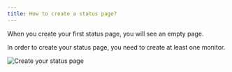 ```yaml
---
title: How to create a status page?
---
```




When you create your first status page, you will see an empty page.

In order to create your status page, you need to create at least one monitor.

  <Image
    src={StatusPageEmpty}
    alt="Create your status page"
  />
